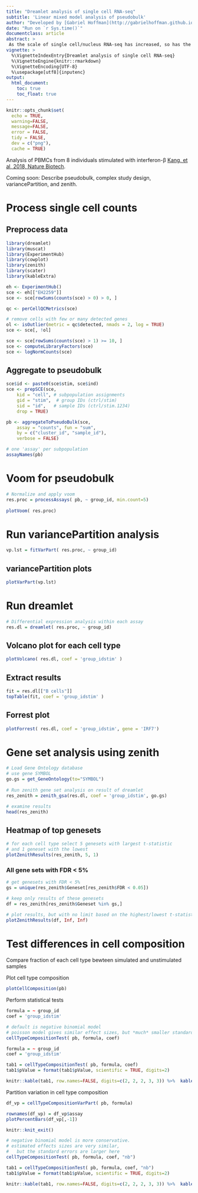 ```yaml
---
title: "Dreamlet analysis of single cell RNA-seq"
subtitle: 'Linear mixed model analysis of pseudobulk'
author: "Developed by [Gabriel Hoffman](http://gabrielhoffman.github.io/)"
date: "Run on `r Sys.time()`"
documentclass: article
abstract: >
 As the scale of single cell/nucleus RNA-seq has increased, so has the complexity of study designs.  Analysis of datasets with simple study designs can be performed using linear model as in the [muscat package](https://bioconductor.org/packages/muscat).  Yet analysis of datsets with complex study designs such as repeated measures or many technical batches can benefit from linear mixed model analysis to model to correlation structure between samples.  Dreamlet extends the previous work of [muscat](https://www.nature.com/articles/s41467-020-19894-4) to apply linear mixed models to pseudobulk data.  Dreamlet also supports linear models and facilitates application of 1) [variancePartition](https://bioconductor.org/packages/variancePartition) to quantify the contribution of multiple variables to expression variation, and 2) [zenith](https://github.com/GabrielHoffman/zenith) to perform gene set analysis on the differential expression signatures. 
vignette: >
  %\VignetteIndexEntry{Dreamlet analysis of single cell RNA-seq}
  %\VignetteEngine{knitr::rmarkdown}
  %\VignetteEncoding{UTF-8}
  %\usepackage[utf8]{inputenc}
output:
  html_document:
    toc: true
    toc_float: true
---
```


<!---

cd /Users/gabrielhoffman/workspace/repos/variancePartition/vignettes

# rm -rf dreamlet_cache/

rmarkdown::render("dreamlet.Rmd")


 devtools::reload("/Users/gabrielhoffman/workspace/repos/dreamlet")

devtools::reload("/Users/gabrielhoffman/workspace/repos/zenith")



--->



```r
knitr::opts_chunk$set(
  echo = TRUE,
  warning=FALSE,
  message=FALSE,
  error = FALSE,
  tidy = FALSE,
  dev = c("png"),
  cache = TRUE)
```

Analysis of PBMCs from 8 individuals stimulated with interferon-β [Kang, et al, 2018, Nature Biotech](https://www.nature.com/articles/nbt.4042).

Coming soon: Describe pseudobulk, complex study design, variancePartition, and zenith.

# Process single cell counts
## Preprocess data
```r
library(dreamlet)
library(muscat)
library(ExperimentHub)
library(cowplot)
library(zenith)
library(scater)
library(kableExtra)

eh <- ExperimentHub()
sce <- eh[["EH2259"]]
sce <- sce[rowSums(counts(sce) > 0) > 0, ]

qc <- perCellQCMetrics(sce)

# remove cells with few or many detected genes
ol <- isOutlier(metric = qc$detected, nmads = 2, log = TRUE)
sce <- sce[, !ol]

sce <- sce[rowSums(counts(sce) > 1) >= 10, ]
sce <- computeLibraryFactors(sce)
sce <- logNormCounts(sce)
```

## Aggregate to pseudobulk
```r
sce$id <- paste0(sce$stim, sce$ind)
sce <- prepSCE(sce, 
    kid = "cell", # subpopulation assignments
    gid = "stim",  # group IDs (ctrl/stim)
    sid = "id",   # sample IDs (ctrl/stim.1234)
    drop = TRUE)

pb <- aggregateToPseudoBulk(sce,
    assay = "counts", fun = "sum",
    by = c("cluster_id", "sample_id"),
    verbose = FALSE)

# one 'assay' per subpopulation
assayNames(pb)
```

# Voom for pseudobulk 
```r
# Normalize and apply voom
res.proc = processAssays( pb, ~ group_id, min.count=5)
  
plotVoom( res.proc)
```

# Run variancePartition analysis
```r
vp.lst = fitVarPart( res.proc, ~ group_id)
```

## variancePartition plots
```r
plotVarPart(vp.lst)
```

# Run dreamlet
```r
# Differential expression analysis within each assay
res.dl = dreamlet( res.proc, ~ group_id)
```

## Volcano plot for each cell type
```r
plotVolcano( res.dl, coef = 'group_idstim' )
```

## Extract results
```r
fit = res.dl[["B cells"]]
topTable(fit, coef = 'group_idstim' )
```

## Forrest plot 
```r
plotForrest( res.dl, coef = 'group_idstim', gene = 'IRF7')
```



# Gene set analysis using zenith
```r
# Load Gene Ontology database 
# use gene SYMBOL
go.gs = get_GeneOntology(to="SYMBOL")
   
# Run zenith gene set analysis on result of dreamlet
res_zenith = zenith_gsa(res.dl, coef = 'group_idstim', go.gs)

# examine results
head(res_zenith)
```

## Heatmap of top genesets
```r
# for each cell type select 5 genesets with largest t-statistic
# and 1 geneset with the lowest
plotZenithResults(res_zenith, 5, 1)
```

### All gene sets with FDR < 5%

```r
# get genesets with FDR < 5%
gs = unique(res_zenith$Geneset[res_zenith$FDR < 0.05])

# keep only results of these genesets
df = res_zenith[res_zenith$Geneset %in% gs,]

# plot results, but with no limit based on the highest/lowest t-statistic
plotZenithResults(df, Inf, Inf)
```



# Test differences in cell composition
Compare fraction of each cell type bewteen simulated and unstimulated samples

Plot cell type composition
```r
plotCellComposition(pb)     
```

Perform statistical tests

```r
formula = ~ group_id
coef = 'group_idstim'

# default is negative binomial model
# poisson model gives similar effect sizes, but *much* smaller standard errors
cellTypeCompositionTest( pb, formula, coef)
```

```r
formula = ~ group_id
coef = 'group_idstim'

tab1 = cellTypeCompositionTest( pb, formula, coef)
tab1$pValue = format(tab1$pValue, scientific = TRUE, digits=2)

knitr::kable(tab1, row.names=FALSE, digits=c(2, 2, 2, 3, 3)) %>%  kable_classic(full_width = FALSE, html_font = "Cambria")
```

Partition variation in cell type composition
```r
df_vp = cellTypeCompositionVarPart( pb, formula)

rownames(df_vp) = df_vp$assay
plotPercentBars(df_vp[,-1])
```

```r
knitr::knit_exit()
```



```r
# negative binomial model is more conservative.
# estimated effects sizes are very similar, 
#   but the standard errors are larger here
cellTypeCompositionTest( pb, formula, coef, "nb")
```

```r
tab1 = cellTypeCompositionTest( pb, formula, coef, "nb")
tab1$pValue = format(tab1$pValue, scientific = TRUE, digits=2)

knitr::kable(tab1, row.names=FALSE, digits=c(2, 2, 2, 3, 3)) %>%  kable_classic(full_width = FALSE, html_font = "Cambria")
```
















